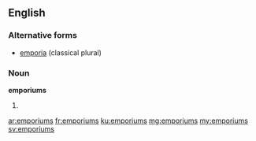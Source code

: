 ==English==

===Alternative forms===
*[[emporia]] (classical plural)

===Noun===
'''emporiums'''

# {{plural of|[[emporium]]}}

[[ar:emporiums]]
[[fr:emporiums]]
[[ku:emporiums]]
[[mg:emporiums]]
[[my:emporiums]]
[[sv:emporiums]]